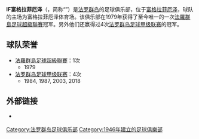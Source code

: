 {{noteTA
|G1=足球
|T=zh-cn:IF富格拉菲厄泽;zh-hk:福格拉夫約杜爾;zh-tw:IF富格拉菲厄澤;
|1=zh-cn:IF富格拉菲厄泽;zh-hk:福格拉夫約杜爾;zh-tw:IF富格拉菲厄澤;
}}
{{Infobox football club
| clubname   = 福格拉夫約杜爾
| image      = ÍF Fuglafjørður.gif
| fullname   = Ítróttarfelag Fuglafjarðar<br/>富格拉菲厄泽体育会
| nickname   = 
| shortname  = {{lang|fo|ÍF}}
| founded    = 1946年3月25日
| city       = [[富格拉菲厄泽|富格拉菲厄泽]]
| ground     = {{link-en|富格拉菲厄泽体育场|Í Fløtugerði}}
| capacity   = 3,000
| chrtitle   = 主席
| chairman   = Georges Rouah
| mgrtitle   = 总教练
| manager    = Ólavur Larsen
| league     = [[法羅群島足球超級聯賽|法羅群島足球超級聯賽]]
| season     = 2020
| position   = 法羅超，第 6 位
| website    = https://if.fo/
| pattern_la1 = _adidasregista20rw
| pattern_b1 = _adidasregista20rw
| pattern_ra1 = _adidasregista20rw
| pattern_sh1 = _adidassquadra21wr
| pattern_so1 = _color_3_stripes_white
| leftarm1 = FF0000
| body1 = FF0000
| rightarm1 = FF0000
| shorts1 = FFFFFF
| socks1 = FF0000
| pattern_la2 = _irn1819h
| pattern_b2 = _irn1819h
| pattern_ra2 = _irn1819h
| pattern_sh2 = _irn1819a
| pattern_so2 = _color_3_stripes_red
| leftarm2 = FFFFFF
| body2 = FFFFFF
| rightarm2 = FFFFFF
| shorts2 = FF0000
| socks2 = FFFFFF
}}
'''IF富格拉菲厄泽'''（{{lang-fo|Ítróttarfelag Fuglafjarðar}}，简称“{{lang|fo|ÍF}}”）是[[法罗群岛|法罗群岛]]的足球俱乐部，位于[[富格拉菲厄泽|富格拉菲厄泽]]，球队的主场为富格拉菲厄泽体育场。该俱乐部在1979年获得了至今唯一的一次[[法羅群島足球超級聯賽|法羅群島足球超級聯賽]]冠军。另外他们还赢得过4次[[法罗群岛足球甲级联赛|法罗群岛足球甲级联赛]]的冠军。

== 球队荣誉 ==
* [[法羅群島足球超級聯賽|法羅群島足球超級聯賽]]：1次
** 1979
* [[法罗群岛足球甲级联赛|法罗群岛足球甲级联赛]]：4次
** 1984, 1987, 2003, 2018

== 外部链接 ==
{{commonscat|ÍF Fuglafjørður}}
* {{Official site|https://if.fo/}} {{fo icon}} 
{{法羅群島超級足球聯賽球會}}
{{Faroes-stub}}

[[Category:法罗群岛足球俱乐部|Category:法罗群岛足球俱乐部]]
[[Category:1946年建立的足球俱樂部|Category:1946年建立的足球俱樂部]]